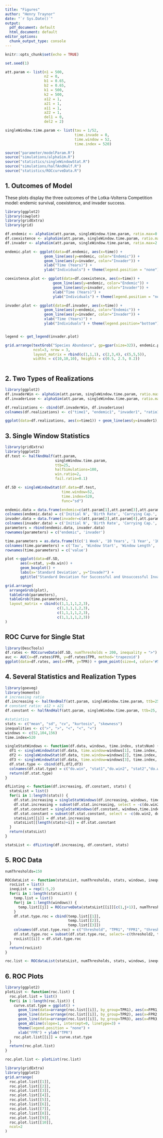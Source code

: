 ```yaml
---
title: "Figures"
author: "Henry Traynor"
date: "`r Sys.Date()`"
output:
  pdf_document: default
  html_document: default
editor_options:
  chunk_output_type: console
---
```


```r
knitr::opts_chunk$set(echo = TRUE)
```

```r
set.seed(1)

att.param <- list(n1 = 500,
                  n2 = 0,
                  b1 = 0.65,
                  b2 = 0.65,
                  k1 = 500,
                  k2 = 500,
                  a12 = 1,
                  a21 = 1,
                  a11 = 1,
                  a22 = 1,
                  del1 = 0,
                  del2 = 2)

singleWindow.time.param <- list(tau = 1/52,
                                time.invade = 0,
                                time.window = 52,
                                time.index = 520)

source("parameter/modelParam.R")
source("simulations/alphaSim.R")
source("statistics/singleWindowStat.R")
source("simulations/halfAndHalf.R")
source("statistics/ROCcurveData.R")
```

## 1. Outcomes of Model

These plots display the three outcomes of the Lotka-Volterra Competition model: endemic survival, coexistence, and invader success.

```r

library(ggplot2)
library(cowplot)
library(gridExtra)
library(grid)

df.endemic <- alphaSim(att.param, singleWindow.time.param, ratio.max=0.5, ttb=25, do.win=FALSE)
df.coexistence <- alphaSim(att.param, singleWindow.time.param, ratio.max=1, ttb=50, do.win=FALSE)
df.invader <- alphaSim(att.param, singleWindow.time.param, ratio.max=2.0, ttb =25, do.win=FALSE)

endemic.plot <- ggplot(data=df.endemic, aes(x=time)) + 
                  geom_line(aes(y=endemic, color="Endemic")) + 
                  geom_line(aes(y=invader, color="Invader")) +
                  xlab("Time (Years)") +
                  ylab("Individuals") + theme(legend.position = "none") + ylim(c(0,600))

coexistence.plot <- ggplot(data=df.coexistence, aes(x=time)) + 
                      geom_line(aes(y=endemic, color="Endemic")) + 
                      geom_line(aes(y=invader, color="Invader")) +
                      xlab("Time (Years)") +
                      ylab("Individuals") + theme(legend.position = "none") + ylim(c(0,600))

invader.plot <- ggplot(data=df.invader, aes(x=time)) +
                  geom_line(aes(y=endemic, color="Endemic")) + 
                  geom_line(aes(y=invader, color="Invader")) +
                  xlab("Time (Years)") +
                  ylab("Individuals") + theme(legend.position="bottom") + guides(color= guide_legend(title = "Species")) + ylim(c(0,600))


legend <- get_legend(invader.plot)

grid.arrange(textGrob("Species Abundance", gp=gpar(size=32)), endemic.plot, coexistence.plot, invader.plot+theme(legend.position="none"), legend, 
             ncol=3, nrow = 3, 
             layout_matrix = rbind(c(1,1,1), c(2,3,4), c(5,5,5)),
             widths = c(10,10,10), heights = c(0.5, 2.5, 0.2))
  
```


## 2. Two Types of Realizations

```r
library(ggplot2)
df.invaderWin <- alphaSim(att.param, singleWindow.time.param, ratio.max=2, ttb=25, do.win=TRUE)
df.invaderLose <- alphaSim(att.param, singleWindow.time.param, ratio.max=0.5, ttb=25, do.win=FALSE)

df.realizations <- cbind(df.invaderWin, df.invaderLose)
colnames(df.realizations) <- c("time1", "endemic1", "invader1", "ratio1", "time2", "endemic2", "invader2", "ratio2")

ggplot(data=df.realizations, aes(x=time1)) + geom_line(aes(y=invader1), cex=1.5, color="red") + geom_line(aes(y=invader2), cex=1.5, color="blue") + xlab("Time (years)") + ylab("Invader Abundance") + ggtitle("Invader abundance for two types of realizations") + guides(color= guide_legend(title = "Realization")) + theme(legend.position="bottom")
```

## 3. Single Window Statistics

```r
library(gridExtra)
library(ggplot2)
df.test <- halfAndHalf(att.param,
                       singleWindow.time.param,
                       ttb=25,
                       halfSimulations=100,
                       win.ratio=2,
                       fail.ratio=0.1)

df.SD <- singleWindowStat(df.data=df.test,
                          time.window=52,
                          time.index=520,
                          func="sd")

endemic.data = data.frame(endemic=c(att.param[1],att.param[3],att.param[5],att.param[7],att.param[9],att.param[11]))
colnames(endemic.data) = c('Initial N', 'Birth Rate', 'Carrying Cap.', 'Initial Inter.', 'Intra.', 'Immigration')
invader.data = data.frame(invader=c(att.param[2],att.param[4],att.param[6],att.param[8],att.param[10],att.param[12]))
colnames(invader.data) = c('Initial N', 'Birth Rate', 'Carrying Cap.', 'Initial Inter.', 'Intra.', 'Immigration')
parameters = rbind(endemic.data, invader.data)
rownames(parameters) = c("endemic", 'invader')

time.parameters = as.data.frame(t(c('1 Week', '10 Years', '1 Year', '100 each')))
colnames(time.parameters) = c('Tau', 'Window Start', 'Window Length', 'Realizations')
rownames(time.parameters) = c('value')

plot <-ggplot(data=df.SD,
       aes(x=stat, y=do.win)) +
       geom_boxplot() +
       labs(x='Standard Deviation', y="Invade?") +
       ggtitle("Standard Deviation for Successful and Unsuccessful Invasions")

grid.arrange(
  arrangeGrob(plot),
  tableGrob(parameters),
  tableGrob(time.parameters),
  layout_matrix = cbind(c(1,1,1,1,2,3),
                        c(1,1,1,1,2,3),
                        c(1,1,1,1,2,3),
                        c(1,1,1,1,2,3))
)
```
## ROC Curve for Single Stat

```r
library(DescTools)
df.rates <- ROCcurveData(df.SD, numThresholds = 200, inequality = ">")
auc <- AUC(x=df.rates$FPR, y=df.rates$TPR, method='trapezoid')
ggplot(data=df.rates, aes(x=FPR, y=TPR)) + geom_point(size=4, color='#549E39') + geom_abline(slope=1, intercept=0, linetype=3, cex=2) + ggtitle("TPR vs. FPR for SD as a diagnostic") + theme(legend.position="bottom")
```
## 4. Several Statistics and Realization Types

```r
library(goeveg)
library(moments)
# increasing ratio
df.increasing <- halfAndHalf(att.param, singleWindow.time.param, ttb=25, halfSimulations=75, win.ratio=2, fail.ratio=0.1, increasing=TRUE)
# constant ratio: a12 > a21
df.constant <- halfAndHalf(att.param, singleWindow.time.param, ttb=25, halfSimulations=75, win.ratio=2, fail.ratio=0.1, increasing=FALSE)

#statistics
stats <- c("mean", "sd", "cv", "kurtosis", "skewness")
inequalities <- c(">", ">", "<", "<", "<")
windows <- c(52,104,156)
time.index=520

singleStatWindows <- function(df.data, windows, time.index, statsNum) {
  df1 <- singleWindowStat(df.data, time.window=windows[1], time.index, func=stats[statsNum])
  df2 <- singleWindowStat(df.data, time.window=windows[2], time.index, func=stats[statsNum])
  df3 <- singleWindowStat(df.data, time.window=windows[3], time.index, func=stats[statsNum])
  df.stat.type <- cbind(df1,df2,df3)
  colnames(df.stat.type) = c("do.win", "stat1","do.win2", "stat2","do.win3", "stat3")
  return(df.stat.type)
}

dfListing <- function(df.increasing, df.constant, stats) {
  statsList = list()
  for(i in 1:length(stats)) {
    df.stat.increasing = singleStatWindows(df.increasing, windows, time.index, i)
    df.stat.increasing = subset(df.stat.increasing, select = -c(do.win2, do.win3))
    df.stat.constant = singleStatWindows(df.constant, windows,time.index, i)
    df.stat.constant = subset(df.stat.constant, select = -c(do.win2, do.win3))
    statsList[[i]] = df.stat.increasing
    statsList[[length(stats)+i]] = df.stat.constant
  }
  return(statsList)
}

statsList <- dfListing(df.increasing, df.constant, stats)
```

## 5. ROC Data

```r
numThresholds=150

ROCdataList <- function(statsList, numThresholds, stats, windows, inequalities) {
  rocList = list()
  ineqList = rep(1:5,2)
  for(i in 1:length(statsList)) {
    temp.list = list()
    for(j in 1:length(windows)) {
      temp.list[[j]] = ROCcurveData(statsList[[i]][c(1,j+1)], numThresholds, inequalities[ineqList[i]])
    }
    df.stat.type.roc = cbind(temp.list[[1]],
                             temp.list[[2]],
                             temp.list[[3]])
    colnames(df.stat.type.roc) = c("threshold", "TPR1", "FPR1", "threshold2", "TPR2", "FPR2", "threshold3", "TPR3", "FPR3")
    df.stat.type.roc = subset(df.stat.type.roc, select=-c(threshold2, threshold3))
    rocList[[i]] = df.stat.type.roc
  }
  return(rocList)
}

roc.list <- ROCdataList(statsList, numThresholds, stats, windows, inequalities)
```

## 6. ROC Plots

```r
library(ggplot2)
plotList <- function(roc.list) {
  roc.plot.list = list()
  for(i in 1:length(roc.list)) {
    curve.stat.type = ggplot() +
      geom_line(data=arrange(roc.list[[i]], by_group=TPR1), aes(x=FPR1, y=TPR1, color="1 year"), linewidth=1.5) +
      geom_line(data=arrange(roc.list[[i]], by_group=TPR2), aes(x=FPR2, y=TPR2, color="2 years"), linewidth=1.5) +
      geom_line(data=arrange(roc.list[[i]], by_group=TPR3), aes(x=FPR3, y=TPR3, color="3 years"), linewidth=1.5) +
      geom_abline(slope=1, intercept=0, linetype=3) +
      theme(legend.position = "none") +
      xlab("FPR") + ylab("TPR")
    roc.plot.list[[i]] = curve.stat.type
  }
  return(roc.plot.list)
}

roc.plot.list <- plotList(roc.list)
```

```r
library(gridExtra)
library(ggplot2)
grid.arrange(
  roc.plot.list[[1]],
  roc.plot.list[[2]],
  roc.plot.list[[3]],
  roc.plot.list[[4]],
  roc.plot.list[[5]],
  roc.plot.list[[6]],
  roc.plot.list[[7]],
  roc.plot.list[[8]],
  roc.plot.list[[9]],
  roc.plot.list[[10]],
  ncol=2
)
```

